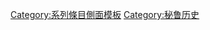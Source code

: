 {{sidebar
| name = 秘鲁历史
| bodyclass = vcard plainlist
| wraplinks = true
| title = {{region history sidebar title
 | country = 秘鲁
 | image = [[File:Escudo nacional del Perú.svg|75px|Coat of Arms of Peru]]
 }}
|headingstyle = background:#eee
|heading1 = 年代
|content1 =
* '''{{le|秘鲁历史时间轴|Timeline of Peruvian history|时间轴}}'''
* {{le|前哥伦布时代的秘鲁|Pre-Columbian Peru}}
* {{le|安第斯文明|Andean civilizations}}
* [[印加帝國]]
* [[西班牙征服印加帝國|西班牙征服]]
* [[秘魯總督轄區|總督轄區]]
* {{le|秘鲁独立战争|Peruvian War of Independence}}
* [[秘魯-玻利維亞邦聯]]
* {{le|海鸟粪时代|Guano Era}}
* [[硝石战争]]
* {{le|厄瓜多尔-秘鲁战争|Ecuadorian–Peruvian War}}
* [[秘鲁内部冲突|内部冲突]]
|heading2 = 政治实体
|content2 =
* {{le|印加历史|History of the Incas}}
* [[秘魯總督轄區|秘鲁总督辖区历史]]
* [[秘鲁历史|秘鲁共和国历史]]
|heading3 = 话题
|content3 =
* {{le|秘鲁人口历史|Demographic history of Peru}}
* {{le|秘鲁经济历史|Economic history of Peru}}
| belowstyle = border-top:#aaa 1px solid; border-bottom:#aaa 1px solid;
| below = [[File:Flag of Peru.svg|20px]] {{le|秘鲁专题|Portal:Peru}}
}}
<noinclude>
[[Category:系列條目側面模板]]
[[Category:秘鲁历史]]
</noinclude>